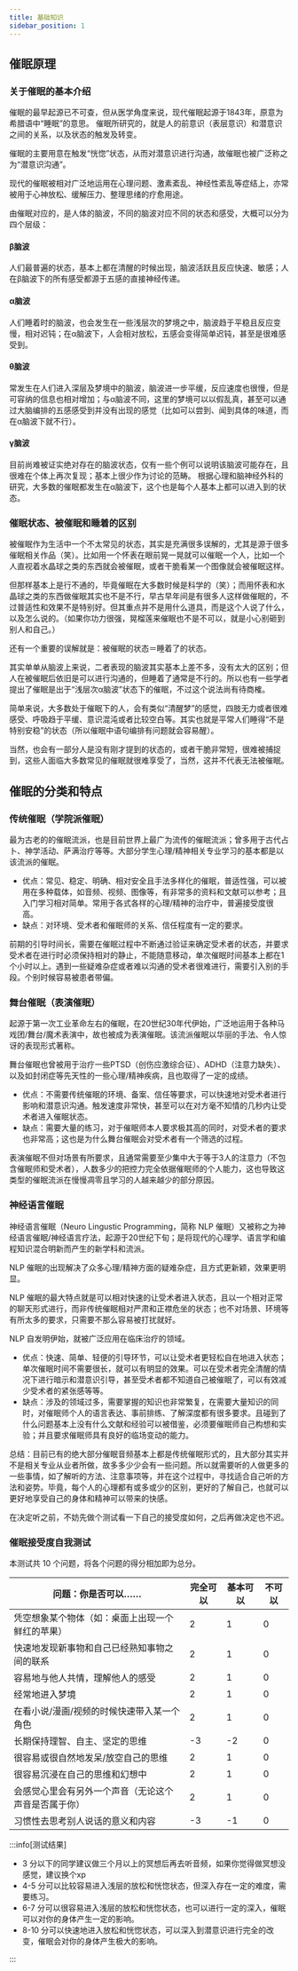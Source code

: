 ```yaml
---
title: 基础知识
sidebar_position: 1
---
```


## 催眠原理

### 关于催眠的基本介绍

催眠的最早起源已不可查，但从医学角度来说，现代催眠起源于1843年，原意为希腊语中“睡眠”的意思。
催眠所研究的，就是人的前意识（表层意识）和潜意识之间的关系，以及状态的触发及转变。

催眠的主要用意在触发“恍惚”状态，从而对潜意识进行沟通，故催眠也被广泛称之为“潜意识沟通”。

现代的催眠被相对广泛地运用在心理问题、激素紊乱、神经性紊乱等症结上，亦常被用于心神放松、缓解压力、整理思绪的疗愈用途。

由催眠对应的，是人体的脑波，不同的脑波对应不同的状态和感受，大概可以分为四个层级：

#### β脑波

人们最普遍的状态，基本上都在清醒的时候出现，脑波活跃且反应快速、敏感；人在β脑波下的所有感受都源于五感的直接神经传递。

#### α脑波

人们睡着时的脑波，也会发生在一些浅层次的梦境之中，脑波趋于平稳且反应变慢，相对迟钝；在α脑波下，人会相对放松，五感会变得简单迟钝，甚至是很难感受到。

#### θ脑波

常发生在人们进入深层及梦境中的脑波，脑波进一步平缓，反应速度也很慢，但是可容纳的信息也相对增加；与α脑波不同，这里的梦境可以以假乱真，甚至可以通过大脑编排的五感感受到并没有出现的感觉（比如可以尝到、闻到具体的味道，而在α脑波下就不行）。 

#### γ脑波

目前尚难被证实绝对存在的脑波状态，仅有一些个例可以说明该脑波可能存在，且很难在个体上再次复现；基本上很少作为讨论的范畴。
根据心理和脑神经外科的研究，大多数的催眠都发生在α脑波下，这个也是每个人基本上都可以进入到的状态。

### 催眠状态、被催眠和睡着的区别

被催眠作为生活中一个不太常见的状态，其实是充满很多误解的，尤其是源于很多催眠相关作品（笑）。比如用一个怀表在眼前晃一晃就可以催眠一个人，比如一个人直视着水晶球之类的东西就会被催眠，或者干脆看某一个图像就会被催眠这样。

但那样基本上是行不通的，毕竟催眠在大多数时候是科学的（笑）；而用怀表和水晶球之类的东西做催眠其实也不是不行，早古早年间是有很多人这样做催眠的，不过普适性和效果不是特别好。但其重点并不是用什么道具，而是这个人说了什么，以及怎么说的。（如果你功力很强，晃榴莲来催眠也不是不可以，就是小心别砸到别人和自己。）

还有一个重要的误解就是：被催眠的状态＝睡着了的状态。

其实单单从脑波上来说，二者表现的脑波其实基本上差不多，没有太大的区别；但人在被催眠后依旧是可以进行沟通的，但睡着了通常是不行的。所以也有一些学者提出了催眠是出于“浅层次α脑波”状态下的催眠，不过这个说法尚有待商榷。

简单来说，大多数处于催眠下的人，会有类似“清醒梦”的感觉，四肢无力或者很难感受、呼吸趋于平缓、意识混沌或者比较空白等。其实也就是平常人们睡得“不是特别安稳”的状态（所以催眠中语句编排有问题就会容易醒）。

当然，也会有一部分人是没有刚才提到的状态的，或者干脆非常短，很难被捕捉到，这些人面临大多数常见的催眠就很难享受了，当然，这并不代表无法被催眠。

## 催眠的分类和特点

### 传统催眠（学院派催眠）

最为古老的的催眠流派，也是目前世界上最广为流传的催眠流派；曾多用于古代占卜、神学活动、萨满治疗等等。大部分学生心理/精神相关专业学习的基本都是以该流派的催眠。

- 优点：常见、稳定、明确、相对安全且手法多样化的催眠，普适性强，可以被用在多种载体，如音频、视频、图像等，有非常多的资料和文献可以参考；且入门学习相对简单。常用于各式各样的心理/精神的治疗中，普遍接受度很高。
- 缺点：对环境、受术者和催眠师的关系、信任程度有一定的要求。

前期的引导时间长，需要在催眠过程中不断通过验证来确定受术者的状态，并要求受术者在进行时必须保持相对的静止，不能随意移动，单次催眠时间基本上都在1个小时以上。遇到一些疑难杂症或者难以沟通的受术者很难进行，需要引入别的手段。个别时候容易被患者带偏。

### 舞台催眠（表演催眠）

起源于第一次工业革命左右的催眠，在20世纪30年代伊始，广泛地运用于各种马戏团/舞台/魔术表演中，故也被成为表演催眠。该流派催眠以华丽的手法、令人惊讶的表现形式著称。

舞台催眠也曾被用于治疗一些PTSD（创伤应激综合征）、ADHD（注意力缺失）、以及如封闭症等先天性的一些心理/精神疾病，且也取得了一定的成绩。

- 优点：不需要传统催眠的环境、备案、信任等要求，可以快速地对受术者进行影响和潜意识沟通。触发速度非常快，甚至可以在对方毫不知情的几秒内让受术者进入催眠状态。
- 缺点：需要大量的练习，对于催眠师本人要求极其高的同时，对受术者的要求也非常高；这也是为什么舞台催眠会对受术者有一个筛选的过程。

表演催眠不但对场景有所要求，且通常需要至少集中大于等于3人的注意力（不包含催眠师和受术者），人数多少的把控力完全依据催眠师的个人能力，这也导致这类型的催眠流派在慢慢凋零且学习的人越来越少的部分原因。

### 神经语言催眠

神经语言催眠（Neuro Lingustic Programming，简称 NLP 催眠）又被称之为神经语言催眠/神经语言疗法，起源于20世纪下旬；是将现代的心理学、语言学和编程知识混合明新而产生的新学科和流派。

NLP 催眠的出现解决了众多心理/精神方面的疑难杂症，且方式更新颖，效果更明显。

NLP 催眠的最大特点就是可以相对快速的让受术者进入状态，且以一个相对正常的聊天形式进行，而非传统催眠相对严肃和正襟危坐的状态；也不对场景、环境等有所太多的要求，只需要不那么容易被打扰就好。

NLP 自发明伊始，就被广泛应用在临床治疗的领域。

- 优点：快速、简单、轻便的引导环节，可以让受术者更轻松自在地进入状态；单次催眠时间不需要很长，就可以有明显的效果。可以在受术者完全清醒的情况下进行暗示和潜意识引导，甚至受术者都不知道自己被催眠了，可以有效减少受术者的紧张感等等。
- 缺点：涉及的领域过多，需要掌握的知识也非常繁复，在需要大量知识的同时，对催眠师个人的语言表达、事前排练、了解深度都有很多要求。且碰到了什么问题基本上没有什么文献和经验可以被借鉴，必须要催眠师自己构想和实验；并且要求催眠师具有良好的临场变动的能力。

总结：目前已有的绝大部分催眠音频基本上都是传统催眠形式的，且大部分其实并不是相关专业从业者所做，故多多少少会有一些问题。所以就需要听的人做更多的一些事情，如了解听的方法、注意事项等，并在这个过程中，寻找适合自己听的方法和姿势。毕竟，每个人的心理都有或多或少的区别，更好的了解自己，也就可以更好地享受自己的身体和精神可以带来的快感。

在决定听之前，不妨先做个测试看一下自己的接受度如何，之后再做决定也不迟。

### 催眠接受度自我测试

本测试共 10 个问题，将各个问题的得分相加即为总分。

| 问题：你是否可以……                                   | 完全可以 | 基本可以 | 不可以 |
| ---------------------------------------------------- | -------- | -------- | ------ |
| 凭空想象某个物体（如：桌面上出现一个鲜红的苹果）     | 2        | 1        | 0      |
| 快速地发现新事物和自己已经熟知事物之间的联系         | 2        | 1        | 0      |
| 容易地与他人共情，理解他人的感受                     | 2        | 1        | 0      |
| 经常地进入梦境                                       | 2        | 1        | 0      |
| 在看小说/漫画/视频的时候快速带入某一个角色           | 2        | 1        | 0      |
| 长期保持理智、自主、坚定的思维                       | -3       | -2       | 0      |
| 很容易或很自然地发呆/放空自己的思维                  | 2        | 1        | 0      |
| 很容易沉浸在自己的思维和幻想中                       | 2        | 1        | 0      |
| 会感觉心里会有另外一个声音（无论这个声音是否属于你） | 2        | 1        | 0      |
| 习惯性去思考别人说话的意义和内容                     | -3       | -1       | 0      |

:::info[测试结果]

- 3 分以下的同学建议做三个月以上的冥想后再去听音频，如果你觉得做冥想没感觉，建议换个xp
- 4-5 分可以比较容易进入浅层的放松和恍惚状态，但深入存在一定的难度，需要练习。
- 6-7 分可以很容易进入浅层的放松和恍惚状态，也可以进行一定的深入，催眠可以对你的身体产生一定的影响。
- 8-10 分可以快速地进入放松和恍惚状态，可以深入到潜意识进行完全的改变，催眠会对你的身体产生极大的影响。

:::
